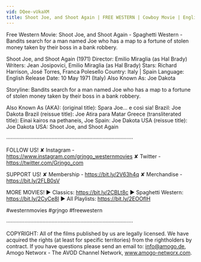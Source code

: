 ```yaml
---
vid: DQee-vUkaXM
title: Shoot Joe, and Shoot Again | FREE WESTERN | Cowboy Movie | English | Full Movie | YouTube Movies
---
```


Free Western Movie: Shoot Joe, and Shoot Again - Spaghetti Western - Bandits search for a man named Joe who has a map to a fortune of stolen money taken by their boss in a bank robbery. 

Shoot Joe, and Shoot Again (1971)
Director: Emilio Miraglia (as Hal Brady)
Writers: Jean Josipovici, Emilio Miraglia (as Hal Brady)
Stars: Richard Harrison, José Torres, Franca Polesello
Country: Italy | Spain
Language: English
Release Date: 10 May 1971 (Italy) 
Also Known As: Joe Dakota

Storyline:
Bandits search for a man named Joe who has a map to a fortune of stolen money taken by their boss in a bank robbery.

Also Known As (AKA):
(original title): Spara Joe... e così sia!
Brazil: Joe Dakota
Brazil (reissue title): Joe Atira para Matar
Greece (transliterated title): Einai kairos na pethaneis, Joe
Spain: Joe Dakota
USA (reissue title): Joe Dakota
USA: Shoot Joe, and Shoot Again

····················································································

FOLLOW US!
✘ Instagram - https://www.instagram.com/grjngo_westernmovies
✘ Twitter - https://twitter.com/Grjngo_com

SUPPORT US!
✘ Membership - https://bit.ly/2V63h4q
✘ Merchandise - https://bit.ly/2FLB0sV

MORE MOVIES! 
► Classics: https://bit.ly/2CBLt8c 
► Spaghetti Western: https://bit.ly/2CyCe8I 
► All Playlists: https://bit.ly/2EOOfIH 

#westernmovies #grjngo #freewestern

····················································································

COPYRIGHT: All of the films published by us are legally licensed. We have acquired the rights (at least for specific territories) from the rightholders by contract. If you have questions please send an email to: info@amogo.de, Amogo Networx - The AVOD Channel Network, www.amogo-networx.com.